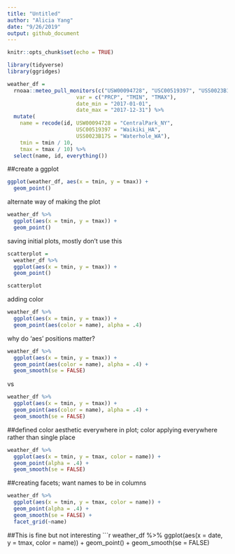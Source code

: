 ```yaml
---
title: "Untitled"
author: "Alicia Yang"
date: "9/26/2019"
output: github_document
---
```


```r
knitr::opts_chunk$set(echo = TRUE)

library(tidyverse)
library(ggridges)
```

```r
weather_df = 
  rnoaa::meteo_pull_monitors(c("USW00094728", "USC00519397", "USS0023B17S"),
                      var = c("PRCP", "TMIN", "TMAX"), 
                      date_min = "2017-01-01",
                      date_max = "2017-12-31") %>%
  mutate(
    name = recode(id, USW00094728 = "CentralPark_NY", 
                      USC00519397 = "Waikiki_HA",
                      USS0023B17S = "Waterhole_WA"),
    tmin = tmin / 10,
    tmax = tmax / 10) %>%
  select(name, id, everything())
```

##create a ggplot

```r
ggplot(weather_df, aes(x = tmin, y = tmax)) +
  geom_point()
```

alternate way of making the plot

```r
weather_df %>%
  ggplot(aes(x = tmin, y = tmax)) +
  geom_point()
```

saving initial plots, mostly don't use this

```r
scatterplot = 
  weather_df %>%
  ggplot(aes(x = tmin, y = tmax)) +
  geom_point()

scatterplot
```

adding color 

```r
weather_df %>%
  ggplot(aes(x = tmin, y = tmax)) + 
  geom_point(aes(color = name), alpha = .4)
```

why do 'aes' positions matter?

```r
weather_df %>%
  ggplot(aes(x = tmin, y = tmax)) + 
  geom_point(aes(color = name), alpha = .4) + 
  geom_smooth(se = FALSE)
```

vs

```r
weather_df %>%
  ggplot(aes(x = tmin, y = tmax)) + 
  geom_point(aes(color = name), alpha = .4) + 
  geom_smooth(se = FALSE)
```

##defined color aesthetic everywhere in plot; color applying everywhere rather than single place
```r
weather_df %>%
  ggplot(aes(x = tmin, y = tmax, color = name)) + 
  geom_point(alpha = .4) + 
  geom_smooth(se = FALSE)
```

##creating facets; want names to be in columns

```r
weather_df %>%
  ggplot(aes(x = tmin, y = tmax, color = name)) + 
  geom_point(alpha = .4) + 
  geom_smooth(se = FALSE) + 
  facet_grid(~name)
```

##This is fine but not interesting
```r
weather_df %>%
  ggplot(aes(x = date, y = tmax, color = name)) + 
  geom_point() +
  geom_smooth(se = FALSE)